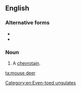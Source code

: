 {{also|mousedeer}}
==English==

===Alternative forms===
* {{l|en|mousedeer}}
* {{l|en|mouse-deer}}

===Noun===
{{en-noun|head=[[mouse]] [[deer]]|s|mouse deer}}

# A [[chevrotain]].

[[Category:en:Even-toed ungulates]]

[[ta:mouse deer]]